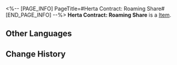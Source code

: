 <%-- [PAGE_INFO]
PageTitle=#Herta Contract: Roaming Share#
[END_PAGE_INFO] --%>
{{Item Infobox
|id          = 310004
|image       = Item Herta Contract- Roaming Share.png
|type        = 
|invCategory = Valuables
|rarity      = 4
|effect      = A mutual aid contract between Herta and the Express. She will help the Express whenever she can, in exchange for treasures found during trailblazing.
|description = 
}}
'''Herta Contract: Roaming Share''' is a [[Item]].

==Other Languages==
{{Other Languages
|en   = Herta Contract: Roaming Share
|zhs  = 黑塔 • 漫游共享协议
|zht  = 黑塔•漫遊共用協議
|ja   = ヘルタ・漫遊共有協定
|ko   = 헤르타 • 로밍 공유 협의
|es   = Herta - Contrato de colaboración de viaje
|fr   = Contrat de partage de voyage de Herta
|ru   = «Герта»: Контракт на совместные путешествия
|th   = Herta - พันธสัญญาแบ่งปันการเดินทาง
|vi   = Herta - Thoả Thuận Chia Sẻ Du Ngoạn
|de   = Hertas Vertrag &ndash; Roaminganteil
|id   = Herta Contract: Roaming Share
|pt   = Contrato de Herta: Parcela Móvel
}}

==Change History==
{{Change History|1.1}}